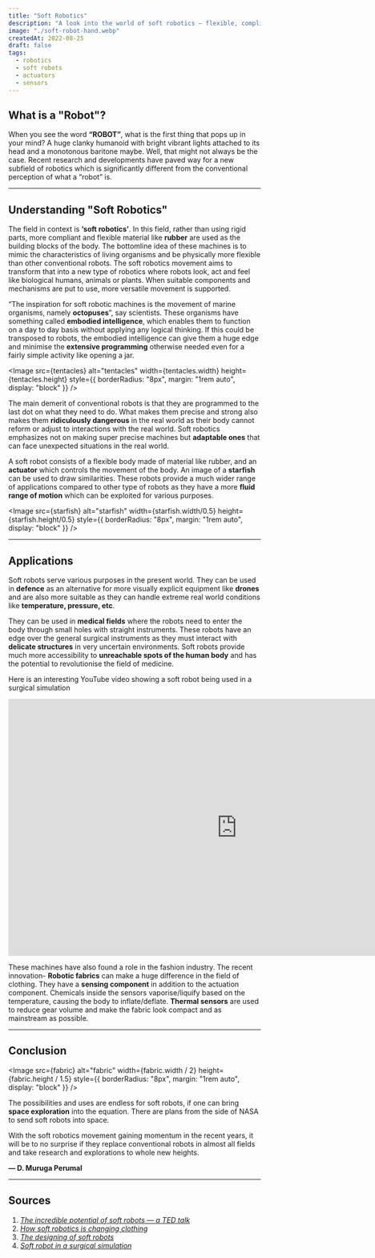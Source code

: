```yaml
---
title: "Soft Robotics"
description: "A look into the world of soft robotics — flexible, compliant robots inspired by living organisms."
image: "./soft-robot-hand.webp"
createdAt: 2022-08-25
draft: false
tags:
  - robotics
  - soft robots
  - actuators
  - sensors
---
```



## What is a "Robot"?

When you see the word **“ROBOT”**, what is the first thing that pops up in your mind? A huge clanky humanoid with bright vibrant lights attached to its head and a monotonous baritone maybe. Well, that might not always be the case. Recent research and developments have paved way for a new subfield of robotics which is significantly different from the conventional perception of what a “robot” is.

---

## Understanding "Soft Robotics"

The field in context is **‘soft robotics’**. In this field, rather than using rigid parts, more compliant and flexible material like **rubber** are used as the building blocks of the body. The bottomline idea of these machines is to mimic the characteristics of living organisms and be physically more flexible than other conventional robots. The soft robotics movement aims to transform that into a new type of robotics where robots look, act and feel like biological humans, animals or plants. When suitable components and mechanisms are put to use, more versatile movement is supported.

“The inspiration for soft robotic machines is the movement of marine organisms, namely **octopuses**”, say scientists. These organisms have something called **embodied intelligence**, which enables them to function on a day to day basis without applying any logical thinking. If this could be transposed to robots, the embodied intelligence can give them a huge edge and minimise the **extensive programming** otherwise needed even for a fairly simple activity like opening a jar.

<Image
  src={tentacles}
  alt="tentacles"
  width={tentacles.width}
  height={tentacles.height}
  style={{
    borderRadius: "8px",
    margin: "1rem auto",
    display: "block"
  }}
/>

The main demerit of conventional robots is that they are programmed to the last dot on what they need to do. What makes them precise and strong also makes them **ridiculously dangerous** in the real world as their body cannot reform or adjust to interactions with the real world. Soft robotics emphasizes not on making super precise machines but **adaptable ones** that can face unexpected situations in the real world.

A soft robot consists of a flexible body made of material like rubber, and an **actuator** which controls the movement of the body. An image of a **starfish** can be used to draw similarities. These robots provide a much wider range of applications compared to other type of robots as they have a more **fluid range of motion** which can be exploited for various purposes.

<Image
  src={starfish}
  alt="starfish"
  width={starfish.width/0.5}
  height={starfish.height/0.5}
  style={{
    borderRadius: "8px",
    margin: "1rem auto",
    display: "block"
  }}
/>

---

## Applications

Soft robots serve various purposes in the present world. They can be used in **defence** as an alternative for more visually explicit equipment like **drones** and are also more suitable as they can handle extreme real world conditions like **temperature, pressure, etc**.

They can be used in **medical fields** where the robots need to enter the body through small holes with straight instruments. These robots have an edge over the general surgical instruments as they must interact with **delicate structures** in very uncertain environments. Soft robots provide much more accessibility to **unreachable spots of the human body** and has the potential to revolutionise the field of medicine.

Here is an interesting YouTube video showing a soft robot being used in a surgical simulation

<div style={{ display: "flex", justifyContent: "center", margin: "1.5rem 0" }}>
  <iframe
    width="912"
    height="513"
    src="https://www.youtube.com/embed/XMVjn7bpF-Q"
    title="Soft robot in surgical simulation"
    frameborder="0"
    allow="accelerometer; autoplay; clipboard-write; encrypted-media; gyroscope; picture-in-picture"
    allowfullscreen
  ></iframe>
</div>

These machines have also found a role in the fashion industry. The recent innovation- **Robotic fabrics** can make a huge difference in the field of clothing. They have a **sensing component** in addition to the actuation component. Chemicals inside the sensors vaporise/liquify based on the temperature, causing the body to inflate/deflate. **Thermal sensors** are used to reduce gear volume and make the fabric look compact and as mainstream as possible.

---

## Conclusion

<Image
  src={fabric}
  alt="fabric"
  width={fabric.width / 2}
  height={fabric.height / 1.5}
  style={{
    borderRadius: "8px",
    margin: "1rem auto",
    display: "block"
  }}
/>

The possibilities and uses are endless for soft robots, if one can bring **space exploration** into the equation. There are plans from the side of NASA to send soft robots into space.

With the soft robotics movement gaining momentum in the recent years, it will be to no surprise if they replace conventional robots in almost all fields and take research and explorations to whole new heights.

**— D. Muruga Perumal**

---

## Sources

1. [*The incredible potential of soft robots — a TED talk*](https://www.ted.com)  
2. [*How soft robotics is changing clothing*](https://www.sciencedirect.com/topics/engineering/soft-robotics)  
3. [*The designing of soft robots*](https://robotics.sciencemag.org/)  
4. [*Soft robot in a surgical simulation*](https://youtu.be/XMVjn7bpF-Q)